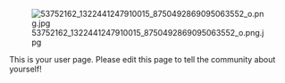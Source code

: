 [[File:53752162_1322441247910015_8750492869095063552_o.png.jpg|thumb]]

This is your user page. Please edit this page to tell the community about yourself!